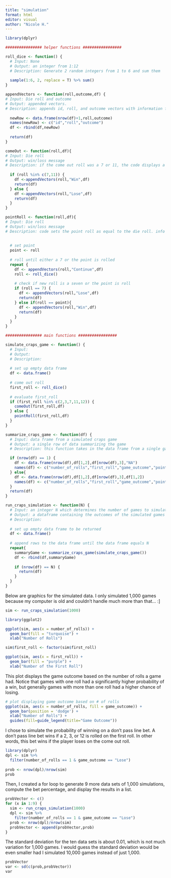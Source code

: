 ```yaml
---
title: "simulation"
format: html
editor: visual
author: "Nicole H."
---
```


```r
library(dplyr)

################ helper functions #################

roll_dice <- function() {
  # Input: None
  # Output: an integer from 1:12
  # Description: Generate 2 random integers from 1 to 6 and sum them
  
  sample(1:6, 2, replace = T) %>% sum()
}

appendVectors <- function(roll,outcome,df) { 
# Input: Die roll and outcome 
# Output: appended vectors.
# Description: appends id, roll, and outcome vectors with information for the most recent roll.
  
  newRow <- data.frame(nrow(df)+1,roll,outcome)
  names(newRow) <- c("id","roll","outcome")
  df <- rbind(df,newRow)
  
  return(df)
}

comeOut <- function(roll,df){
# Input: Die roll 
# Output: win/loss message
# Description: if the come out roll was a 7 or 11, the code displays a win message and returns a data frame. if the come out roll was a 2, 3 or 12, the function displays a lose message and returns a data frame. note in both cases, info from the roll is appended to the respective vectors (id,roll,outcome), which then are combined into the data frame that is returned in both cases.  
  
  if (roll %in% c(7,11)) {
    df <-appendVectors(roll,"Win",df)
    return(df)
  } else {
    df <-appendVectors(roll,"Lose",df)
    return(df)
  }
}

pointRoll <- function(roll,df){
# Input: Die roll 
# Output: win/loss message
# Description: code sets the point roll as equal to the die roll. info from the first roll is appended to the respective vectors (id, roll, outcome). the code uses the roll_die() function to roll again. if a 7 is rolled, info is appended to the vectors, a lose message is displayed, and the vectors are appended into a data frame that is also returned. the point is rolled, roll info is appended to the vectors, a win message is displayed, and the vectors are appended into a data frame that gets returned.this function is repeated until either a 7 or point is rolled.
    
  
  # set point 
  point <- roll
  
  # roll until either a 7 or the point is rolled
  repeat {
    df <- appendVectors(roll,"Continue",df)
    roll <- roll_dice()
    
    # check if new roll is a seven or the point is roll
    if (roll == 7) {
      df <- appendVectors(roll,"Lose",df)
      return(df)
    } else if(roll == point){
      df <- appendVectors(roll,"Win",df)
      return(df)
    }
  }
}

################ main functions #################

simulate_craps_game <- function() {
  # Input: 
  # Output: 
  # Description:
  
  # set up empty data frame
  df <- data.frame()
  
  # come out roll
  first_roll <- roll_dice()
  
  # evaluate first_roll
  if (first_roll %in% c(2,3,7,11,12)) {
    comeOut(first_roll,df)
  } else {
    pointRoll(first_roll,df)
  }
}

summarize_craps_game <- function(df) {
  # Input: data frame from a simulated craps game
  # Output: a single row of data summarizing the game
  # Description: this function takes in the data frame from a single game of craps and summarizes it. the summary includes the number of rolls in the game, whether the game was won or lost, and the point, if applicable

  if (nrow(df) == 1) {
    df <- data.frame(nrow(df),df[1,2],df[nrow(df),3],"NA")
    names(df) <- c("number_of_rolls","first_roll","game_outcome","point") 
  } else{
    df <- data.frame(nrow(df),df[1,2],df[nrow(df),3],df[1,2])
    names(df) <- c("number_of_rolls","first_roll","game_outcome","point") 
  }
  return(df)
}

run_craps_simulation <- function(N) {
  # Input: an integer N which determines the number of games to simulate
  # Output: a dataframe containing the outcomes of the simulated games
  # Description:
  
  # set up empty data frame to be returned
  df <- data.frame()
  
  # append rows to the data frame until the data frame equals N
  repeat{
    summaryGame <- summarize_craps_game(simulate_craps_game())
    df <- rbind(df,summaryGame)
    
    if (nrow(df) == N) {
      return(df)
    }
  }
}
```

Below are graphics for the simulated data. I only simulated 1,000 games because my computer is old and couldn't handle much more than that... :\]

```r
sim <- run_craps_simulation(1000)

library(ggplot2)

ggplot(sim, aes(x = number_of_rolls)) + 
  geom_bar(fill = "turquoise") +
  xlab("Number of Rolls")
```

```r
sim$first_roll <- factor(sim$first_roll)

ggplot(sim, aes(x = first_roll)) + 
  geom_bar(fill = "purple") +
  xlab("Number of the First Roll")
```

This plot displays the game outcome based on the number of rolls a game had. Notice that games with one roll had a significantly higher probability of a win, but generally games with more than one roll had a higher chance of losing.

```r
# plot displaying game outcome based on # of rolls
ggplot(sim, aes(x = number_of_rolls, fill = game_outcome)) + 
  geom_bar(position = 'dodge') +
  xlab("Number of Rolls") +
  guides(fill=guide_legend(title="Game Outcome"))
```

I chose to simulate the probability of winning on a don't pass line bet. A don't pass line bet wins if a 2, 3, or 12 is rolled on the first roll. In other words, this bet wins if the player loses on the come out roll.

```r
library(dplyr)
dpl <- sim %>%
  filter(number_of_rolls == 1 & game_outcome == "Lose")
 
prob <- nrow(dpl)/nrow(sim)
prob
```

Then, I created a for loop to generate 9 more data sets of 1,000 simulations, compute the bet percentage, and display the results in a list.

```r
probVector <- c()
for (x in 1:9) {
  sim <- run_craps_simulation(1000)
  dpl <- sim %>%
    filter(number_of_rolls == 1 & game_outcome == "Lose")
  prob <- nrow(dpl)/nrow(sim)
  probVector <- append(probVector,prob)
}
```

The standard deviation for the ten data sets is about 0.01, which is not much variation for 1,000 games. I would guess the standard deviation would be even smaller had I simulated 10,000 games instead of just 1,000.

```r
probVector
var <- sd(c(prob,probVector))
var
```
